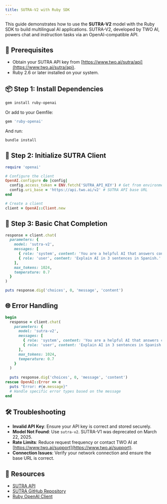 ```yaml
---
title: SUTRA-V2 with Ruby SDK
---
```


This guide demonstrates how to use the **SUTRA-V2** model with the Ruby SDK to build multilingual AI applications. SUTRA-V2, developed by TWO AI, powers chat and instruction tasks via an OpenAI-compatible API.

## 🔧 Prerequisites
- Obtain your SUTRA API key from [https://www.two.ai/sutra/api](https://www.two.ai/sutra/api).
- Ruby 2.6 or later installed on your system.

## 📦 Step 1: Install Dependencies
```bash
gem install ruby-openai
```

Or add to your Gemfile:
```ruby
gem 'ruby-openai'
```

And run:
```bash
bundle install
```

## 🔐 Step 2: Initialize SUTRA Client
```ruby
require 'openai'

# Configure the client
OpenAI.configure do |config|
  config.access_token = ENV.fetch('SUTRA_API_KEY') # Get from environment variable
  config.uri_base = 'https://api.two.ai/v2' # SUTRA API base URL
end

# Create a client
client = OpenAI::Client.new
```

## 💬 Step 3: Basic Chat Completion
```ruby
response = client.chat(
  parameters: {
    model: 'sutra-v2',
    messages: [
      { role: 'system', content: 'You are a helpful AI that answers concisely.' },
      { role: 'user', content: 'Explain AI in 3 sentences in Spanish.' }
    ],
    max_tokens: 1024,
    temperature: 0.7
  }
)

puts response.dig('choices', 0, 'message', 'content')
```

## 🌐 Error Handling
```ruby
begin
  response = client.chat(
    parameters: {
      model: 'sutra-v2',
      messages: [
        { role: 'system', content: 'You are a helpful AI that answers concisely.' },
        { role: 'user', content: 'Explain AI in 3 sentences in Spanish.' }
      ],
      max_tokens: 1024,
      temperature: 0.7
    }
  )
  
  puts response.dig('choices', 0, 'message', 'content')
rescue OpenAI::Error => e
  puts "Error: #{e.message}"
  # Handle specific error types based on the message
end
```

## 🛠 Troubleshooting
- **Invalid API Key**: Ensure your API key is correct and stored securely.
- **Model Not Found**: Use `sutra-v2`. SUTRA-V1 was deprecated on March 22, 2025.
- **Rate Limits**: Reduce request frequency or contact TWO AI at [https://www.two.ai/support](https://www.two.ai/support).
- **Connection Issues**: Verify your network connection and ensure the base URL is correct.

## 📎 Resources
- [SUTRA API](https://www.two.ai/sutra/api)
- [SUTRA GitHub Repository](https://github.com/sutra-dev/sutra-cookbook)
- [Ruby OpenAI Client](https://github.com/alexrudall/ruby-openai)
